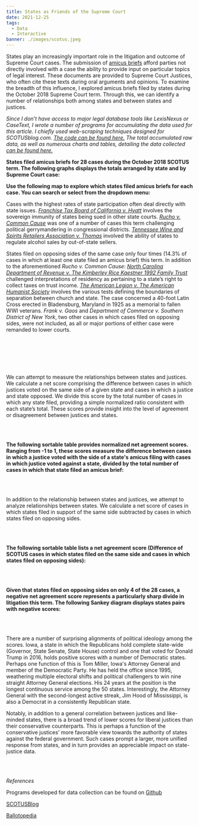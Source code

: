 ```yaml
---
title: States as Friends of the Supreme Court
date: 2021-12-25
tags:
  - Data
  - Interactive
banner: ./images/scotus.jpeg
---
```




States play an increasingly important role in the litigation and outcome of Supreme Court cases. The submission of [amicus briefs](http://www.techlawjournal.com/glossary/legal/amicus.htm) afford parties not directly involved with a case the ability to provide input on particular topics of legal interest. These documents are provided to Supreme Court Justices, who often cite these texts during oral arguments and opinions. To examine the breadth of this influence, I explored amicus briefs filed by states during the October 2018 Supreme Court term. Through this, we can identify a number of relationships both among states and between states and justices.

*Since I don’t have access to major legal database tools like LexisNexus or CaseText, I wrote a number of programs for accumulating the data used for this article. I chiefly used web-scraping techniques designed for SCOTUSblog.com. [The code can be found here.](https://github.com/sunny-kim-92/amici-link) The total accumulated raw data, as well as numerous charts and tables, detailing the data collected [can be found here.](https://docs.google.com/spreadsheets/d/19ms2JFLqjp2bGO2YD_4uz_V35Wy2kYkLSMb_2pixFb0/edit?usp=sharing)*

**States filed amicus briefs for 28 cases during the October 2018 SCOTUS term. The following graphs displays the totals arranged by state and by Supreme Court case:**

<AmiciTotalBar/>
<CaseBar/>

**Use the following map to explore which states filed amicus briefs for each case. You can search or select from the dropdown menu:**

Cases with the highest rates of state participation often deal directly with state issues. *[Franchise Tax Board of California v. Hyatt](https://www.scotusblog.com/case-files/cases/franchise-tax-board-of-california-v-hyatt-2/)* involves the sovereign immunity of states being sued in other state courts. *[Rucho v. Common Cause](https://www.scotusblog.com/case-files/cases/rucho-v-common-cause-2/)* was one of a number of cases this term challenging political gerrymandering in congressional districts. *[Tennessee Wine and Spirits Retailers Association v. Thomas](https://www.scotusblog.com/case-files/cases/tennessee-wine-spirits-retailers-association-v-blair/)* involved the ability of states to regulate alcohol sales by out-of-state sellers.

States filed on opposing sides of the same case only four times (14.3% of cases in which at least one state filed an amicus brief) this term. In addition to the aforementioned *Rucho v. Common Cause*: *[North Carolina Department of Revenue v. The Kimberley Rice Kaestner 1992 Family Trust](https://www.scotusblog.com/case-files/cases/franchise-tax-board-of-california-v-hyatt-2/)* challenged interpretations of residency as pertaining to a state’s right to collect taxes on trust income. *[The American Legion v. The American Humanist Society](https://www.scotusblog.com/case-files/cases/the-american-legion-v-american-humanist-association/)* involves the various tests defining the boundaries of separation between church and state. The case concerned a 40-foot Latin Cross erected in Bladensburg, Maryland in 1925 as a memorial to fallen WWI veterans. *Frank v. Gaos* and *Department of Commerce v. Southern District of New York*, two other cases in which cases filed on opposing sides, were not included, as all or major portions of either case were remanded to lower courts.

<BothBar/>

<br></br>

<br></br>

We can attempt to measure the relationships between states and justices. We calculate a net score comprising the difference between cases in which justices voted on the same side of a given state and cases in which a justice and state opposed. We divide this score by the total number of cases in which any state filed, providing a simple normalized ratio consistent with each state’s total. These scores provide insight into the level of agreement or disagreement between justices and states.

<br></br>

**The following sortable table provides normalized net agreement scores. Ranging from -1 to 1, these scores measure the difference between cases in which a justice voted with the side of a state's amicus filing with cases in which justice voted against a state, divided by the total number of cases in which that state filed an amicus brief:**

<JusticeTable/>

<br></br>

In addition to the relationship between states and justices, we attempt to analyze relationships between states. We calculate a net score of cases in which states filed in support of the same side subtracted by cases in which states filed on opposing sides.

<br></br>

**The following sortable table lists a net agreement score (Difference of SCOTUS cases in which states filed on the same side and cases in which states filed on opposing sides):**

<ComorbTable/>

<br></br>

**Given that states filed on opposing sides on only 4 of the 28 cases, a negative net agreement score represents a particularly sharp divide in litigation this term. The following Sankey diagram displays states pairs with negative scores:**

<SankeyChart/>

<br></br>

There are a number of surprising alignments of political ideology among the scores. Iowa, a state in which the Republicans hold complete state-wide (Governor, State Senate, State House) control and one that voted for Donald Trump in 2016, holds positive scores with a number of Democratic states. Perhaps one function of this is Tom Miller, Iowa's Attorney General and member of the Democratic Party. He has held the office since 1995, weathering multiple electoral shifts and political challengers to win nine straight Attorney General elections. His 24 years at the position is the longest continuous service among the 50 states. Interestingly, the Attorney General with the second-longest active streak, Jim Hood of Mississippi, is also a Democrat in a consistently Republican state.

Notably, in addition to a general correlation between justices and like-minded states, there is a broad trend of lower scores for liberal justices than their conservative counterparts. This is perhaps a function of the conservative justices’ more favorable view towards the authority of states against the federal government. Such cases prompt a larger, more unified response from states, and in turn provides an appreciable impact on state-justice data.

<br></br>

*References*

Programs developed for data collection can be found on [Github](www.github.com/sunny-kim-92/amici-link)

[SCOTUSBlog](www.scotusblog.com)

[Ballotopedia](www.ballotopedia.org)